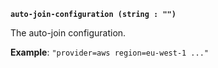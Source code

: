<a id="operator-arg-auto-join-configuration" />

**`auto-join-configuration (string : "")`**

The auto-join configuration.

**Example**: `"provider=aws region=eu-west-1 ..."`